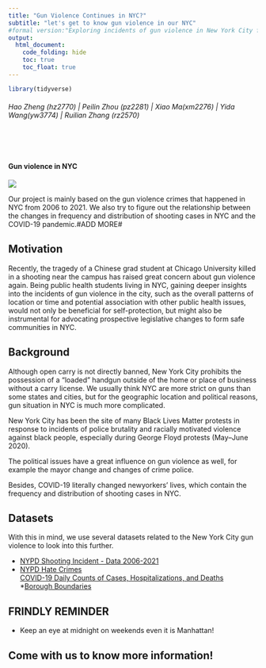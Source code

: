 ```yaml
---
title: "Gun Violence Continues in NYC?"
subtitle: "let's get to know gun violence in our NYC"
#formal version:"Exploring incidents of gun violence in New York City from 2006 to 2021"
output: 
  html_document:
    code_folding: hide
    toc: true
    toc_float: true
---
```



```r
library(tidyverse)
```

<h6 style="text-align: left;" markdown="1"> Hao Zheng (hz2770) |  Peilin Zhou (pz2281) |  Xiao Ma(xm2276) |  Yida Wang(yw3774) |  Ruilian Zhang (rz2570) </h6>

<br></br>

#### Gun violence in NYC
![](https://ksr-ugc.imgix.net/assets/025/753/880/485dfc57fe19bbcf1c3c533748d69740_original.jpg?ixlib=rb-4.0.2&crop=faces&w=1552&h=873&fit=crop&v=1562703130&auto=format&frame=1&q=92&s=d5d092313f7bbb31d821834125a0b622)

Our project is mainly based on the gun violence crimes that happened in NYC from 2006 to 2021. We also try to figure out the relationship between the changes in frequency and distribution of shooting cases in NYC and the COVID-19 pandemic.#ADD MORE#
 

## Motivation

Recently, the tragedy of a Chinese grad student at Chicago University killed in a shooting near the campus has raised great concern about gun violence again. Being public health students living in NYC, gaining deeper insights into the incidents of gun violence in the city, such as the overall patterns of location or time and potential association with other public health issues, would not only be beneficial for self-protection, but might also be instrumental for advocating prospective legislative changes to form safe communities in NYC.



## Background

Although open carry is not directly banned, New York City prohibits the possession of a “loaded” handgun outside of the home or place of business without a carry license. We usually think NYC are more strict on guns than some states and cities, but for the geographic location and political reasons, gun situation in NYC is much more complicated.

New York City has been the site of many Black Lives Matter protests in response to incidents of police brutality and racially motivated violence against black people, especially during George Floyd protests (May–June 2020). 

The political issues have a great influence on gun violence as well, for example the mayor change and changes of crime police.

Besides, COVID-19 literally changed newyorkers' lives, which contain the frequency and distribution of shooting cases in NYC.







## Datasets


With this in mind, we use several datasets related to the New York City gun violence to look into this further.

* [NYPD Shooting Incident - Data 2006-2021](https://data.cityofnewyork.us/Public-Safety/NYPD-Shooting-Incident-Data-Historic-/833y-fsy8)  
* [NYPD Hate Crimes](https://data.cityofnewyork.us/Public-Safety/NYPD-Hate-Crimes/bqiq-cu78)  
[COVID-19 Daily Counts of Cases, Hospitalizations, and Deaths](https://data.cityofnewyork.us/Health/COVID-19-Daily-Counts-of-Cases-Hospitalizations-an/rc75-m7u3)  
*[Borough Boundaries](https://data.cityofnewyork.us/City-Government/Borough-Boundaries/tqmj-j8zm)



## FRINDLY REMINDER

- Keep an eye at midnight on weekends even it is Manhattan!

## Come with us to know more information!

